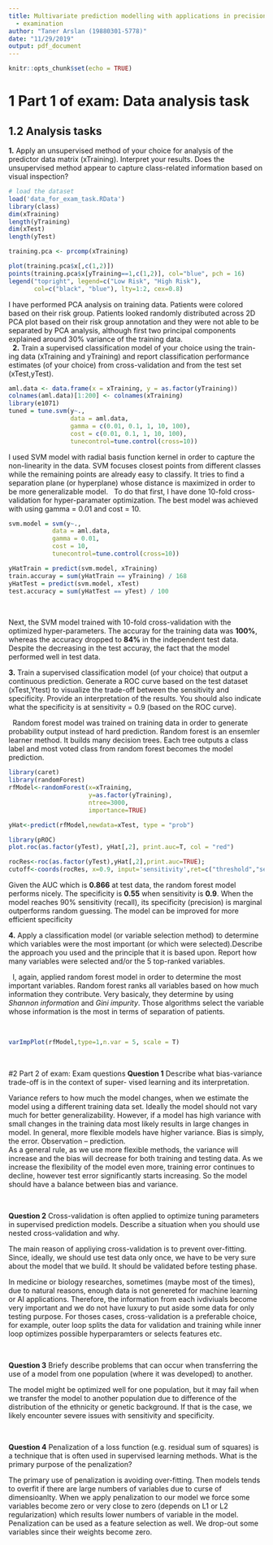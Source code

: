```yaml
---
title: Multivariate prediction modelling with applications in precision medicine (HT2019)
  - examination
author: "Taner Arslan (19880301-5778)"
date: "11/29/2019"
output: pdf_document
---
```


```r
knitr::opts_chunk$set(echo = TRUE)
```

# 1 Part 1 of exam: Data analysis task

## 1.2 Analysis tasks

**1.** Apply an unsupervised method of your choice for analysis of the predictor data matrix (xTraining). Interpret your results. Does the unsupervised method appear to capture class-related information based on visual inspection?
&nbsp;


```r
# load the dataset
load('data_for_exam_task.RData')
library(class)
dim(xTraining)
length(yTraining)
dim(xTest)
length(yTest)
```

```r
training.pca <- prcomp(xTraining)
```

```r
plot(training.pca$x[,c(1,2)])
points(training.pca$x[yTraining==1,c(1,2)], col="blue", pch = 16)
legend("topright", legend=c("Low Risk", "High Risk"),
       col=c("black", "blue"), lty=1:2, cex=0.8)
```

I have performed PCA analysis on training data. Patients were colored based on
their risk group. Patients looked randomly distributed across 2D PCA plot based on their risk group annotation and they were not able to be separated by PCA analysis, although first two principal components explained around 30% variance of the training data.  
&nbsp;
**2.** Train a supervised classification model of your choice using the train-
ing data (xTraining and yTraining) and report classification performance
estimates (of your choice) from cross-validation and from the test set
(xTest,yTest).
&nbsp;


```r
aml.data <- data.frame(x = xTraining, y = as.factor(yTraining))
colnames(aml.data)[1:200] <- colnames(xTraining)
library(e1071)
tuned = tune.svm(y~., 
                 data = aml.data, 
                 gamma = c(0.01, 0.1, 1, 10, 100), 
                 cost = c(0.01, 0.1, 1, 10, 100),
                 tunecontrol=tune.control(cross=10))
```

I used SVM model with radial basis function kernel in order to capture the
non-linearity in the data. SVM focuses closest points from different classes while
the remaining points are already easy to classify. It
tries to find a separation plane (or hyperplane) whose distance is maximized in order to be more generalizable model.
&nbsp;
To do that first, I have done 10-fold cross-validation for hyper-paramater
optimization. The best model was achieved
with using gamma = 0.01 and cost = 10. 

```r
svm.model = svm(y~., 
            data = aml.data, 
            gamma = 0.01,
            cost = 10,
            tunecontrol=tune.control(cross=10))
```

```r
yHatTrain = predict(svm.model, xTraining)
train.accuray = sum(yHatTrain == yTraining) / 168
yHatTest = predict(svm.model, xTest)
test.accuracy = sum(yHatTest == yTest) / 100
```

&nbsp;

Next, the SVM model trained with 10-fold cross-validation with the optimized hyper-parameters. The accuray for the training data was **100%**, whereas the accuracy dropped to **84%** in the independent test data. Despite the decreasing in the test accuray, the fact that the model performed well in test data.
&nbsp;

**3.** Train a supervised classification model (of your choice) that output a
continuous prediction. Generate a ROC curve based on the test dataset
(xTest,Ytest) to visualize the trade-off between the sensitivity and specificity. Provide an interpretation of the results. You should also indicate
what the specificity is at sensitivity = 0.9 (based on the ROC curve).

&nbsp;
Random forest model was trained on training data in order to generate probability
output instead of hard prediction. Random forest is an ensemler learner method. It
builds many decision trees. Each tree outputs a class label and most voted class
from random forest becomes the model prediction.

```r
library(caret)
library(randomForest)
rfModel<-randomForest(x=xTraining,
                      y=as.factor(yTraining),
                      ntree=3000,
                      importance=TRUE)

yHat<-predict(rfModel,newdata=xTest, type = "prob")
```

```r
library(pROC)
plot.roc(as.factor(yTest), yHat[,2], print.auc=T, col = "red")
```

```r
rocRes<-roc(as.factor(yTest),yHat[,2],print.auc=TRUE);
cutoff<-coords(rocRes, x=0.9, input='sensitivity',ret=c("threshold","sensitivity","specificity"))
```

Given the AUC which is **0.866** at test data, the random forest model performs nicely. The specificity is **0.55** when sensitivity is **0.9**. When the model reaches 90% sensitivity (recall), its specificity (precision) is marginal outperforms random guessing. The model can be improved for more efficient specificity 
&nbsp; 


**4.** Apply a classification model (or variable selection method) to determine
which variables were the most important (or which were selected).Describe the
approach you used and the principle that it is based upon. Report how many variables
were selected and/or the 5 top-ranked variables.

&nbsp;
I, again, applied random forest model in order to determine the most important 
variables. Random forest ranks all variables based on how much information they
contribute. Very basicaly, they determine by using *Shannon information* and *Gini
impurity*. Those algorithms select the variable whose information is the most in 
terms of separation of patients.

&nbsp; 

```r
varImpPlot(rfModel,type=1,n.var = 5, scale = T)
```

&nbsp;

#2 Part 2 of exam: Exam questions
**Question 1** Describe what bias-variance trade-off is in the context of super-
vised learning and its interpretation.
&nbsp;

Variance refers to how much the model changes, when we estimate the model using a different training data set. Ideally the model should not vary much for better generalizability. However, if a model has high variance with small changes in the training data most likely results in large changes in model. In general, more flexible models have higher variance. 
Bias is simply, the error. Observation – prediction.  
As a general rule, as we use more flexible methods, the variance will increase and the bias will decrease for both training and testing data. As we increase the flexibility of the model even more, training error continues to decline, however test error significantly starts increasing. So the model should have a balance between bias and variance.

&nbsp;

**Question 2** Cross-validation is often applied to optimize tuning parameters in
supervised prediction models. Describe a situation when you should use nested
cross-validation and why.
&nbsp;

The main reason of appliying cross-validation is to prevent over-fitting. Since, ideally, we should use test data only once, we have to be very sure about the model that we build. It should be validated before testing phase.
&nbsp;

In medicine or biology researches, sometimes (maybe most of the times), due to natural reasons, enough data is not genereted for machine learning or AI applications. Therefore, the information from each ivdiviuals become very important and we do not have luxury to put aside some data for only testing purpose. For thoses cases, cross-validation is a preferable choice, for example, outer loop splits the data for validation and training while inner loop optimizes possible hyperparamters or selects features etc.

&nbsp;

**Question 3** Briefy describe problems that can occur when transferring the use
of a model from one population (where it was developed) to another.
&nbsp;

The model might be optimized well for one population, but it may fail when we transfer the model to another population due to difference of the distribution of the ethnicity or genetic background. If that is the case, we likely encounter severe issues with sensitivity and specificity. 

&nbsp;

**Question 4** Penalization of a loss function (e.g. residual sum of squares) is
a technique that is often used in supervised learning methods. What is the
primary purpose of the penalization?
&nbsp;

The primary use of penalization is avoiding over-fitting. Then models tends to overfit if there are large numbers of variables due to curse of dimensioanlty. When we apply penalization to our model we force some variables become zero or very close to zero (depends on L1 or L2 regularization) which results lower numbers of variable in the model.  
Penalization can be used as a feature selection as well. We drop-out some variables since their weights become zero.  

